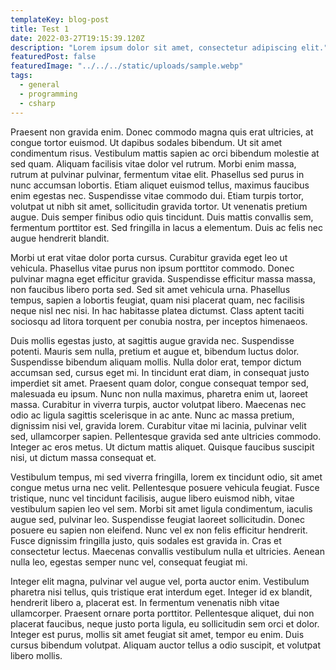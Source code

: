 ```yaml
---
templateKey: blog-post
title: Test 1
date: 2022-03-27T19:15:39.120Z
description: "Lorem ipsum dolor sit amet, consectetur adipiscing elit."
featuredPost: false
featuredImage: "../../../static/uploads/sample.webp"
tags:
  - general
  - programming
  - csharp
---
```

 Praesent non gravida enim. Donec commodo magna quis erat ultricies, at congue tortor euismod. Ut dapibus sodales bibendum. Ut sit amet condimentum risus. Vestibulum mattis sapien ac orci bibendum molestie at sed quam. Aliquam facilisis vitae dolor vel rutrum. Morbi enim massa, rutrum at pulvinar pulvinar, fermentum vitae elit. Phasellus sed purus in nunc accumsan lobortis. Etiam aliquet euismod tellus, maximus faucibus enim egestas nec. Suspendisse vitae commodo dui. Etiam turpis tortor, volutpat ut nibh sit amet, sollicitudin gravida tortor. Ut venenatis pretium augue. Duis semper finibus odio quis tincidunt. Duis mattis convallis sem, fermentum porttitor est. Sed fringilla in lacus a elementum. Duis ac felis nec augue hendrerit blandit.  

Morbi ut erat vitae dolor porta cursus. Curabitur gravida eget leo ut vehicula. Phasellus vitae purus non ipsum porttitor commodo. Donec pulvinar magna eget efficitur gravida. Suspendisse efficitur massa massa, non faucibus libero porta sed. Sed sit amet vehicula urna. Phasellus tempus, sapien a lobortis feugiat, quam nisi placerat quam, nec facilisis neque nisl nec nisi. In hac habitasse platea dictumst. Class aptent taciti sociosqu ad litora torquent per conubia nostra, per inceptos himenaeos.  

Duis mollis egestas justo, at sagittis augue gravida nec. Suspendisse potenti. Mauris sem nulla, pretium et augue et, bibendum luctus dolor. Suspendisse bibendum aliquam mollis. Nulla dolor erat, tempor dictum accumsan sed, cursus eget mi. In tincidunt erat diam, in consequat justo imperdiet sit amet. Praesent quam dolor, congue consequat tempor sed, malesuada eu ipsum. Nunc non nulla maximus, pharetra enim ut, laoreet massa. Curabitur in viverra turpis, auctor volutpat libero. Maecenas nec odio ac ligula sagittis scelerisque in ac ante. Nunc ac massa pretium, dignissim nisi vel, gravida lorem. Curabitur vitae mi lacinia, pulvinar velit sed, ullamcorper sapien. Pellentesque gravida sed ante ultricies commodo. Integer ac eros metus. Ut dictum mattis aliquet. Quisque faucibus suscipit nisi, ut dictum massa consequat et.  

Vestibulum tempus, mi sed viverra fringilla, lorem ex tincidunt odio, sit amet congue metus urna nec velit. Pellentesque posuere vehicula feugiat. Fusce tristique, nunc vel tincidunt facilisis, augue libero euismod nibh, vitae vestibulum sapien leo vel sem. Morbi sit amet ligula condimentum, iaculis augue sed, pulvinar leo. Suspendisse feugiat laoreet sollicitudin. Donec posuere eu sapien non eleifend. Nunc vel ex non felis efficitur hendrerit. Fusce dignissim fringilla justo, quis sodales est gravida in. Cras et consectetur lectus. Maecenas convallis vestibulum nulla et ultricies. Aenean nulla leo, egestas semper nunc vel, consequat feugiat mi.  

Integer elit magna, pulvinar vel augue vel, porta auctor enim. Vestibulum pharetra nisi tellus, quis tristique erat interdum eget. Integer id ex blandit, hendrerit libero a, placerat est. In fermentum venenatis nibh vitae ullamcorper. Praesent ornare porta porttitor. Pellentesque aliquet, dui non placerat faucibus, neque justo porta ligula, eu sollicitudin sem orci et dolor. Integer est purus, mollis sit amet feugiat sit amet, tempor eu enim. Duis cursus bibendum volutpat. Aliquam auctor tellus a odio suscipit, et volutpat libero mollis.